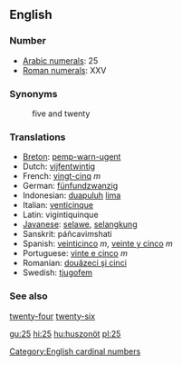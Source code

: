 ==English==

=== Number ===

*[[w:Arabic Numerals|Arabic numerals]]: 25
*[[w:Roman numerals|Roman numerals]]: XXV

=== Synonyms ===
:five and twenty

=== Translations ===

*[[Breton]]: [[pemp-warn-ugent]]
*Dutch: [[vijfentwintig]]
*French: [[vingt-cinq]] ''m''
*German: [[fünfundzwanzig]]
*Indonesian: [[duapuluh]] [[lima]]
*Italian: [[venticinque]]
*Latin: vigintiquinque
*[[Javanese]]: [[selawe]], [[selangkung]]
*Sanskrit: páñcavi''m''shati
*Spanish: [[veinticinco]] ''m'', [[veinte y cinco]] ''m''
*Portuguese: [[vinte e cinco]] ''m''
*Romanian: [[douăzeci şi cinci]]
*Swedish: [[tjugofem]]

=== See also ===

[[twenty-four]] [[twenty-six]]

[[Category:English cardinal numbers]]

[[gu:25]]
[[hi:25]]
[[hu:huszonöt]]
[[pl:25]]
